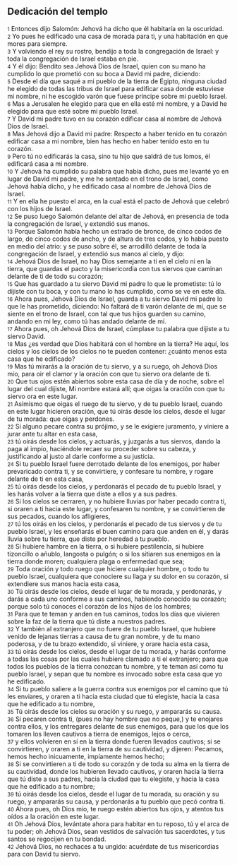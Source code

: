 == Dedicación del templo ==

{{anchor|1}} <small>1</small> Entonces dijo Salomón: Jehová ha dicho que él habitaría en la oscuridad.<br>
{{anchor|2}} <small>2</small> Yo pues he edificado una casa de morada para ti, y una habitación en que mores para siempre.<br>
{{anchor|3}} <small>3</small> Y volviendo el rey su rostro, bendijo  a  toda la congregación de Israel: y toda la congregación de Israel estaba en pie.<br>
{{anchor|4}} <small>4</small> Y él dijo: Bendito sea Jehová Dios de Israel, quien con su mano ha cumplido lo que prometió con su boca  a  David mi padre, diciendo:<br>
{{anchor|5}} <small>5</small> Desde el día que saqué a mi pueblo de la tierra de Egipto, ninguna ciudad he elegido de todas las tribus de Israel para edificar casa donde estuviese mi nombre, ni he escogido varón que fuese príncipe sobre mi pueblo Israel.<br>
{{anchor|6}} <small>6</small> Mas  a  Jerusalen he elegido para que en ella esté mi nombre, y  a  David he elegido para que esté sobre mi pueblo Israel.<br>
{{anchor|7}} <small>7</small> Y David mi padre tuvo en su corazón edificar casa al nombre de Jehová Dios de Israel.<br>
{{anchor|8}} <small>8</small> Mas Jehová dijo  a  David mi padre: Respecto  a  haber tenido en tu corazón edificar casa  a  mi nombre, bien has hecho en haber tenido esto en tu corazón.<br>
{{anchor|9}} <small>9</small> Pero tú no edificarás la casa, sino tu hijo que saldrá de tus lomos, él edificará casa  a  mi nombre.<br>
{{anchor|10}} <small>10</small> Y Jehová ha cumplido su palabra que había dicho, pues me levanté yo en lugar de David mi padre, y me he sentado en el trono de Israel, como Jehová había dicho, y he edificado casa al nombre de Jehová Dios de Israel.<br>
{{anchor|11}} <small>11</small> Y en ella he puesto el arca, en la cual está el pacto de Jehová que celebró con los hijos de Israel.<br>
{{anchor|12}} <small>12</small> Se puso luego Salomón delante del altar de Jehová, en presencia de toda la congregación de Israel, y extendió sus manos.<br>
{{anchor|13}} <small>13</small> Porque Salomón había hecho un estrado de bronce, de cinco codos   de largo, de cinco codos de ancho, y de altura de tres codos, y lo había puesto en medio del atrio: y se puso sobre él, se arrodilló delante de toda la congregación de Israel, y extendió sus manos al cielo, y dijo:<br>
{{anchor|14}} <small>14</small> Jehová Dios de Israel, no hay Dios semejante  a  ti en el cielo ni en la tierra, que guardas el pacto y la misericordia con tus siervos que caminan delante de ti de todo su corazón;<br>
{{anchor|15}} <small>15</small> Que has guardado  a  tu siervo David mi padre lo que le prometiste: tú lo dijiste con tu boca, y con tu mano lo has cumplido, como se ve en este día.<br>
{{anchor|16}} <small>16</small> Ahora pues, Jehová Dios de Israel, guarda  a  tu siervo David mi padre lo que le has prometido, diciendo: No faltará de ti varón delante de mí, que se siente en el trono de Israel,  con tal que tus hijos guarden su camino, andando en mi ley, como tú has andado delante de mí.<br>
{{anchor|17}} <small>17</small> Ahora pues, oh Jehová Dios de Israel, cúmplase tu palabra que dijiste  a  tu siervo David.<br>
{{anchor|18}} <small>18</small> Mas ¿es verdad que Dios habitará con el hombre en la tierra? He aquí, los cielos y los cielos de los cielos no te pueden contener: ¿cuánto menos esta casa que he edificado?<br>
{{anchor|19}} <small>19</small> Mas tú mirarás  a  la oración de tu siervo, y  a  su ruego, oh Jehová Dios mío, para oir el clamor y la oración con que tu siervo ora delante de ti.<br>
{{anchor|20}} <small>20</small> Que tus ojos estén abiertos sobre esta casa de día y de noche, sobre el lugar del cual dijiste, Mi nombre estará allí; que oigas la oración con que tu siervo ora en este lugar.<br>
{{anchor|21}} <small>21</small> Asimismo que oigas el ruego de tu siervo, y de tu pueblo Israel, cuando en este lugar hicieren oración, que tú oirás desde los cielos, desde el lugar de tu morada: que oigas y perdones.<br>
{{anchor|22}} <small>22</small> Si alguno pecare contra su prójimo, y se le exigiere juramento, y viniere a jurar ante tu  altar en esta casa,<br>
{{anchor|23}} <small>23</small> tú oirás desde los cielos, y actuarás, y juzgarás  a  tus siervos, dando la paga al impío, haciéndole recaer su proceder sobre su cabeza, y justificando al justo al darle conforme a su justicia.<br>
{{anchor|24}} <small>24</small> Si tu pueblo Israel fuere derrotado delante de los enemigos, por haber prevaricado contra ti, y se convirtiere, y confesare tu nombre, y rogare delante de ti en esta casa,<br>
{{anchor|25}} <small>25</small> tú oirás desde los cielos, y perdonarás el pecado de tu pueblo Israel, y les harás volver a la tierra que diste a ellos y a sus padres.<br>
{{anchor|26}} <small>26</small> Si los cielos se cerraren, y no hubiere lluvias por haber pecado contra ti, si oraren a ti hacia este lugar, y confesaren tu nombre, y se convirtieren de sus pecados, cuando los afligieres,<br>
{{anchor|27}} <small>27</small> tú los oirás en los cielos, y perdonarás el pecado de tus siervos y de tu pueblo Israel, y les enseñarás el buen camino para que anden en él, y darás lluvia sobre tu tierra, que diste por heredad a tu pueblo.<br>
{{anchor|28}} <small>28</small> Si hubiere hambre en la tierra, o si hubiere pestilencia, si hubiere tizoncillo o añublo, langosta o pulgón; o si los sitiaren sus enemigos en la tierra donde moren; cualquiera plaga o enfermedad que sea;<br>
{{anchor|29}} <small>29</small> Toda oración y todo ruego que hiciere cualquier hombre, o todo tu pueblo Israel, cualquiera que conociere su llaga y su dolor en su corazón, si extendiere sus manos hacia esta casa,<br>
{{anchor|30}} <small>30</small> Tú oirás desde los cielos, desde el lugar de tu morada, y perdonarás, y darás a cada uno conforme a sus caminos, habiendo conocido su corazón; porque solo tú conoces el corazón de los hijos de los hombres;<br>
{{anchor|31}} <small>31</small> Para que te teman y anden en tus caminos, todos los días que vivieren sobre la faz de la tierra que tú diste a nuestros padres.<br>
{{anchor|32}} <small>32</small> Y también al extranjero que no fuere de tu pueblo Israel, que hubiere venido de lejanas tierras a causa de tu gran nombre, y de tu mano poderosa, y de tu brazo extendido, si viniere, y orare hacia esta casa,<br>
{{anchor|33}} <small>33</small>  tú oirás desde los cielos, desde el lugar de tu morada, y harás conforme a todas las cosas por las cuales hubiere clamado a ti el extranjero; para que todos los pueblos de la tierra conozcan tu nombre, y te teman así como tu pueblo Israel, y sepan que tu nombre es invocado sobre esta casa que yo he edificado.<br>
{{anchor|34}} <small>34</small> Si tu pueblo saliere a la guerra contra sus enemigos por el camino que tú les enviares, y oraren a ti hacia esta ciudad que tú elegiste, hacia la casa que he edificado a tu nombre,<br>
{{anchor|35}} <small>35</small> Tú oirás desde los cielos su oración y su ruego, y ampararás su causa.<br>
{{anchor|36}} <small>36</small> Si pecaren contra ti, (pues no hay hombre que no peque,) y te enojares contra ellos, y los entregares delante de sus enemigos, para que los que los tomaren los lleven cautivos a tierra de enemigos, lejos o cerca,<br>
{{anchor|37}} <small>37</small> y ellos volvieren en sí en la tierra donde fueren llevados cautivos; si se convirtieren, y oraren a ti en la tierra de su cautividad, y dijeren: Pecamos, hemos hecho inicuamente, impíamente hemos hecho;<br>
{{anchor|38}} <small>38</small> Si se convirtieren a ti de todo su corazón y de toda su alma en la tierra de su cautividad, donde los hubieren llevado cautivos, y oraren hacia la tierra que tú diste a sus padres, hacia la ciudad que tu elegiste, y hacia la casa que he edificado a tu nombre;<br>
{{anchor|39}} <small>39</small> tú oirás desde los cielos, desde el lugar de tu morada, su oración y su ruego, y ampararás su causa, y perdonarás a tu pueblo que pecó contra ti.<br>
{{anchor|40}} <small>40</small> Ahora pues, oh Dios mío, te ruego estén abiertos tus ojos, y atentos tus oídos a la oración en este lugar.<br>
{{anchor|41}} <small>41</small> Oh Jehová Dios, levántate ahora para habitar en tu reposo, tú y el arca de tu poder; oh Jehová Dios, sean vestidos de salvación tus sacerdotes, y tus santos se regocijen en tu bondad.<br>
{{anchor|42}} <small>42</small> Jehová Dios, no rechaces a tu ungido: acuérdate de tus misericordias para con David tu siervo.<br>
